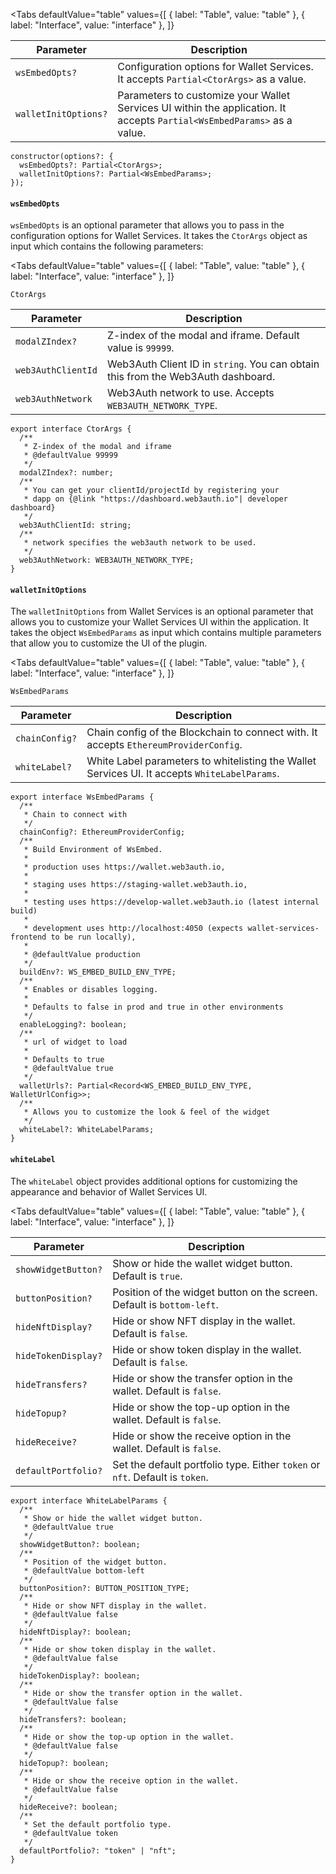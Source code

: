 
<Tabs
  defaultValue="table"
  values={[
    { label: "Table", value: "table" },
    { label: "Interface", value: "interface" },
  ]}
>

<TabItem value="table">

| Parameter            | Description                                                                                                             |
| -------------------- | ----------------------------------------------------------------------------------------------------------------------- |
| `wsEmbedOpts?`       | Configuration options for Wallet Services. It accepts `Partial<CtorArgs>` as a value.                                   |
| `walletInitOptions?` | Parameters to customize your Wallet Services UI within the application. It accepts `Partial<WsEmbedParams>` as a value. |

</TabItem>

<TabItem value="interface">

```tsx
constructor(options?: {
  wsEmbedOpts?: Partial<CtorArgs>;
  walletInitOptions?: Partial<WsEmbedParams>;
});
```

</TabItem>

</Tabs>

#### `wsEmbedOpts`

`wsEmbedOpts` is an optional parameter that allows you to pass in the configuration options for
Wallet Services. It takes the `CtorArgs` object as input which contains the following parameters:

<Tabs
  defaultValue="table"
  values={[
    { label: "Table", value: "table" },
    { label: "Interface", value: "interface" },
  ]}
>

<TabItem value="table">

`CtorArgs`

| Parameter          | Description                                                                      |
| ------------------ | -------------------------------------------------------------------------------- |
| `modalZIndex?`     | Z-index of the modal and iframe. Default value is `99999`.                       |
| `web3AuthClientId` | Web3Auth Client ID in `string`. You can obtain this from the Web3Auth dashboard. |
| `web3AuthNetwork`  | Web3Auth network to use. Accepts `WEB3AUTH_NETWORK_TYPE`.                        |

</TabItem>

<TabItem value="interface">

```tsx
export interface CtorArgs {
  /**
   * Z-index of the modal and iframe
   * @defaultValue 99999
   */
  modalZIndex?: number;
  /**
   * You can get your clientId/projectId by registering your
   * dapp on {@link "https://dashboard.web3auth.io"| developer dashboard}
   */
  web3AuthClientId: string;
  /**
   * network specifies the web3auth network to be used.
   */
  web3AuthNetwork: WEB3AUTH_NETWORK_TYPE;
}
```

</TabItem>

</Tabs>

#### `walletInitOptions`

The `walletInitOptions` from Wallet Services is an optional parameter that allows you to customize
your Wallet Services UI within the application. It takes the object `WsEmbedParams` as input which
contains multiple parameters that allow you to customize the UI of the plugin.

<Tabs
  defaultValue="table"
  values={[
    { label: "Table", value: "table" },
    { label: "Interface", value: "interface" },
  ]}
>

<TabItem value="table">

`WsEmbedParams`

| Parameter      | Description                                                                                   |
| -------------- | --------------------------------------------------------------------------------------------- |
| `chainConfig?` | Chain config of the Blockchain to connect with. It accepts `EthereumProviderConfig`.          |
| `whiteLabel?`  | White Label parameters to whitelisting the Wallet Services UI. It accepts `WhiteLabelParams`. |

</TabItem>

<TabItem value="interface">

```tsx
export interface WsEmbedParams {
  /**
   * Chain to connect with
   */
  chainConfig?: EthereumProviderConfig;
  /**
   * Build Environment of WsEmbed.
   *
   * production uses https://wallet.web3auth.io,
   *
   * staging uses https://staging-wallet.web3auth.io,
   *
   * testing uses https://develop-wallet.web3auth.io (latest internal build)
   *
   * development uses http://localhost:4050 (expects wallet-services-frontend to be run locally),
   *
   * @defaultValue production
   */
  buildEnv?: WS_EMBED_BUILD_ENV_TYPE;
  /**
   * Enables or disables logging.
   *
   * Defaults to false in prod and true in other environments
   */
  enableLogging?: boolean;
  /**
   * url of widget to load
   *
   * Defaults to true
   * @defaultValue true
   */
  walletUrls?: Partial<Record<WS_EMBED_BUILD_ENV_TYPE, WalletUrlConfig>>;
  /**
   * Allows you to customize the look & feel of the widget
   */
  whiteLabel?: WhiteLabelParams;
}
```

</TabItem>

</Tabs>

#### `whiteLabel`

The `whiteLabel` object provides additional options for customizing the appearance and behavior of
Wallet Services UI.

<Tabs
  defaultValue="table"
  values={[
    { label: "Table", value: "table" },
    { label: "Interface", value: "interface" },
  ]}
>

<TabItem value="table">

| Parameter           | Description                                                                  |
| ------------------- | ---------------------------------------------------------------------------- |
| `showWidgetButton?` | Show or hide the wallet widget button. Default is `true`.                    |
| `buttonPosition?`   | Position of the widget button on the screen. Default is `bottom-left`.       |
| `hideNftDisplay?`   | Hide or show NFT display in the wallet. Default is `false`.                  |
| `hideTokenDisplay?` | Hide or show token display in the wallet. Default is `false`.                |
| `hideTransfers?`    | Hide or show the transfer option in the wallet. Default is `false`.          |
| `hideTopup?`        | Hide or show the top-up option in the wallet. Default is `false`.            |
| `hideReceive?`      | Hide or show the receive option in the wallet. Default is `false`.           |
| `defaultPortfolio?` | Set the default portfolio type. Either `token` or `nft`. Default is `token`. |

</TabItem>

<TabItem value="interface">

```tsx
export interface WhiteLabelParams {
  /**
   * Show or hide the wallet widget button.
   * @defaultValue true
   */
  showWidgetButton?: boolean;
  /**
   * Position of the widget button.
   * @defaultValue bottom-left
   */
  buttonPosition?: BUTTON_POSITION_TYPE;
  /**
   * Hide or show NFT display in the wallet.
   * @defaultValue false
   */
  hideNftDisplay?: boolean;
  /**
   * Hide or show token display in the wallet.
   * @defaultValue false
   */
  hideTokenDisplay?: boolean;
  /**
   * Hide or show the transfer option in the wallet.
   * @defaultValue false
   */
  hideTransfers?: boolean;
  /**
   * Hide or show the top-up option in the wallet.
   * @defaultValue false
   */
  hideTopup?: boolean;
  /**
   * Hide or show the receive option in the wallet.
   * @defaultValue false
   */
  hideReceive?: boolean;
  /**
   * Set the default portfolio type.
   * @defaultValue token
   */
  defaultPortfolio?: "token" | "nft";
}
```

</TabItem>

</Tabs>
